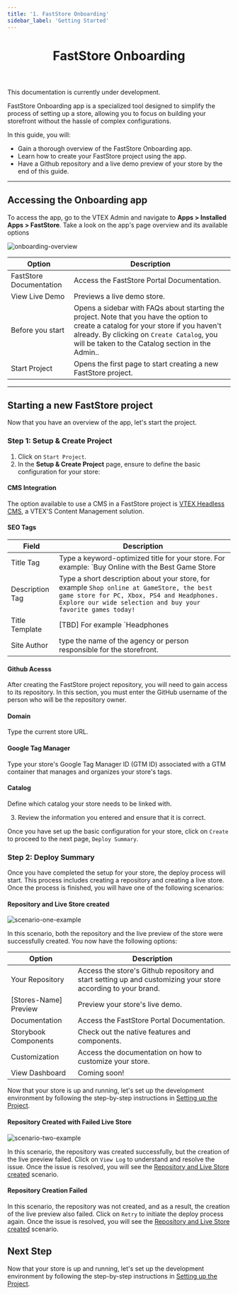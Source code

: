 ```yaml
---
title: '1. FastStore Onboarding'
sidebar_label: 'Getting Started'
---
```



<header>

# FastStore Onboarding

</header>

<Callout type="warning" emoji="⚠️">
This documentation is currently under development.
</Callout>

FastStore Onboarding app is a specialized tool designed to simplify the process of setting up a store, allowing you to focus on building your storefront without the hassle of complex configurations. 

In this guide, you will:
- Gain a thorough overview of the FastStore Onboarding app.
- Learn how to create your FastStore project using the app.
- Have a Github repository and a live demo preview of your store by the end of this guide.



---

## Accessing the Onboarding app
To access the app, go to the VTEX Admin and navigate to **Apps > Installed Apps > FastStore**.
Take a look on the app's page overview and its available options

![onboarding-overview](https://user-images.githubusercontent.com/67270558/231798915-40882d39-538f-429a-9c49-d6ac21734306.png)

| Option | Description |
| ------ | ----------- |
| FastStore Documentation | Access the FastStore Portal Documentation. |
| View Live Demo | Previews a live demo store. |
| Before you start | Opens a sidebar with FAQs about starting the project. Note that you have the option to create a catalog for your store if you haven't already. By clicking on `Create Catalog`, you will be taken to the Catalog section in the Admin..|
| Start Project | Opens the first page to start creating a new FastStore project. |


---

## Starting a new FastStore project
Now that you have an overview of the app, let's start the project.

### Step 1: Setup & Create Project

1. Click on `Start Project`.
2. In the **Setup & Create Project** page, ensure to define the basic configuration for your store:

#### CMS Integration
The option available to use a CMS in a FastStore project is [VTEX Headless CMS](/tbd), a VTEX'S Content Management solution.

#### SEO Tags

| Field | Description |
| ------ | ----------- |
| Title Tag | Type a keyword-optimized title for your store. For example: `Buy Online with the Best Game Store | GameStore.`. In this example, we used the length limit of around 50-60 characters to ensure it is fully displayed in search results without being truncated. It is also written in a way that accurately describes the webpage's content. |
| Description Tag | Type a short description about your store, for example `Shop online at GameStore, the best game store for PC, Xbox, PS4 and Headphones. Explore our wide selection and buy your favorite games today!` |
| Title Template | [TBD] For example `Headphones | GameStore`.|
| Site Author| type the name of the agency or person responsible for the storefront. |

#### Github Acesss
After creating the FastStore project repository, you will need to gain access to its repository. In this section, you must enter the GitHub username of the person who will be the repository owner.

#### Domain
Type the current store URL.

#### Google Tag Manager
Type your store's Google Tag Manager ID (GTM ID) associated with a GTM container that manages and organizes your store's tags.

#### Catalog
Define which catalog your store needs to be linked with.

3. Review the information you entered and ensure that it is correct.

Once you have set up the basic configuration for your store, click on `Create` to proceed to the next page, `Deploy Summary`.

### Step 2: Deploy Summary

Once you have completed the setup for your store, the deploy process will start. 
This process includes creating a repository and creating a live store. Once the process is finished, you will have one of the following scenarios:

#### Repository and Live Store created

![scenario-one-example](/tbd)

In this scenario, both the repository and the live preview of the store were successfully created. You now have the following options:

| Option | Description |
| ------ | ----------- |
| Your Repository | Access the store's Github repository and start setting up and customizing your store according to your brand.|
| [Stores-Name] Preview| Preview your store's live demo. |
| Documentation | Access the FastStore Portal Documentation.|
| Storybook Components | Check out the native features and components. |
| Customization| Access the documentation on how to customize your store. |
| View Dashboard | Coming soon! |

Now that your store is up and running, let's set up the development environment by following the step-by-step instructions in [Setting up the Project](/tbd).

#### Repository Created with Failed Live Store

![scenario-two-example](/tbd)

In this scenario, the repository was created successfully, but the creation of the live preview failed. Click on `View Log` to understand and resolve the issue.
Once the issue is resolved, you will see the [Repository and Live Store created](#repository-and-live-store-created) scenario.

#### Repository Creation Failed
In this scenario, the repository was not created, and as a result, the creation of the live preview also failed.  Click on `Retry` to initiate the deploy process again.
Once the issue is resolved, you will see the [Repository and Live Store created](#repository-and-live-store-created) scenario.


## Next Step

Now that your store is up and running, let's set up the development environment by following the step-by-step instructions in [Setting up the Project](/tbd).